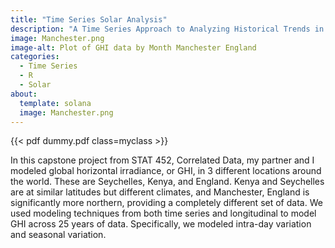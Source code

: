 ```yaml
---
title: "Time Series Solar Analysis"
description: "A Time Series Approach to Analyzing Historical Trends in Global Horizontal Irradiance"
image: Manchester.png
image-alt: Plot of GHI data by Month Manchester England
categories:
  - Time Series
  - R
  - Solar
about:
  template: solana
  image: Manchester.png
---
```

<style>
  .myclass {
    max-width: 100%;
    width: 600px;
    height: 600px;
    border: 10px solid rgba(200,0,0,.2);
    margin: 0;
  }
</style>

{{< pdf dummy.pdf class=myclass >}}

In this capstone project from STAT 452, Correlated Data, my partner and I modeled global horizontal irradiance, or GHI, in 3 different locations around the world. These are Seychelles, Kenya, and England. Kenya and Seychelles are at similar latitudes but different climates, and Manchester, England is significantly more northern, providing a completely different set of data. We used modeling techniques from both time series and longitudinal to model GHI across 25 years of data. Specifically, we modeled intra-day variation and seasonal variation. 